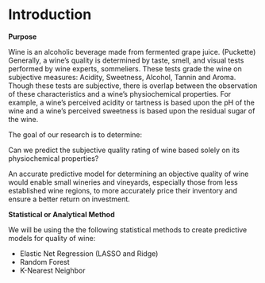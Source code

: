 

# Introduction

**Purpose**

Wine is an alcoholic beverage made from fermented grape juice. (Puckette) Generally, a wine's quality is determined by taste, smell, and visual tests performed by wine experts, sommeliers. These tests grade the wine on subjective measures: Acidity, Sweetness, Alcohol, Tannin and Aroma.  Though these tests are subjective, there is overlap between the observation of these characteristics and a wine's physiochemical properties.  For example, a wine's perceived acidity or tartness is based upon the pH of the wine and a wine's perceived sweetness is based upon the residual sugar of the wine.  

The goal of our research is to determine:

Can we predict the subjective quality rating of wine based solely on its physiochemical properties?

An accurate predictive model for determining an objective quality of wine would enable small wineries and vineyards, especially those from less established wine regions, to more accurately price their inventory and ensure a better return on investment.   

**Statistical or Analytical Method**

We will be using the the following statistical methods to create predictive models for quality of wine:

- Elastic Net Regression (LASSO and Ridge)
- Random Forest
- K-Nearest Neighbor



  
